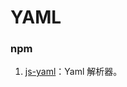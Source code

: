 # YAML

### npm

1. [js-yaml](https://www.npmjs.com/package/js-yaml)：Yaml 解析器。<Badge github="https://github.com/nodeca/js-yaml" npm="js-yaml" />